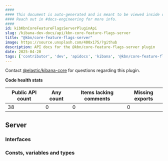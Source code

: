 ```yaml
---
####
#### This document is auto-generated and is meant to be viewed inside our experimental, new docs system.
#### Reach out in #docs-engineering for more info.
####
id: kibKbnCoreFeatureFlagsServerPluginApi
slug: /kibana-dev-docs/api/kbn-core-feature-flags-server
title: "@kbn/core-feature-flags-server"
image: https://source.unsplash.com/400x175/?github
description: API docs for the @kbn/core-feature-flags-server plugin
date: 2025-04-20
tags: ['contributor', 'dev', 'apidocs', 'kibana', '@kbn/core-feature-flags-server']
---
```




Contact [@elastic/kibana-core](https://github.com/orgs/elastic/teams/kibana-core) for questions regarding this plugin.

**Code health stats**

| Public API count  | Any count | Items lacking comments | Missing exports |
|-------------------|-----------|------------------------|-----------------|
| 38 | 0 | 0 | 0 |

## Server

### Interfaces
<DocDefinitionList data={kbnCoreFeatureFlagsServerObj.server.interfaces}/>

### Consts, variables and types
<DocDefinitionList data={kbnCoreFeatureFlagsServerObj.server.misc}/>

